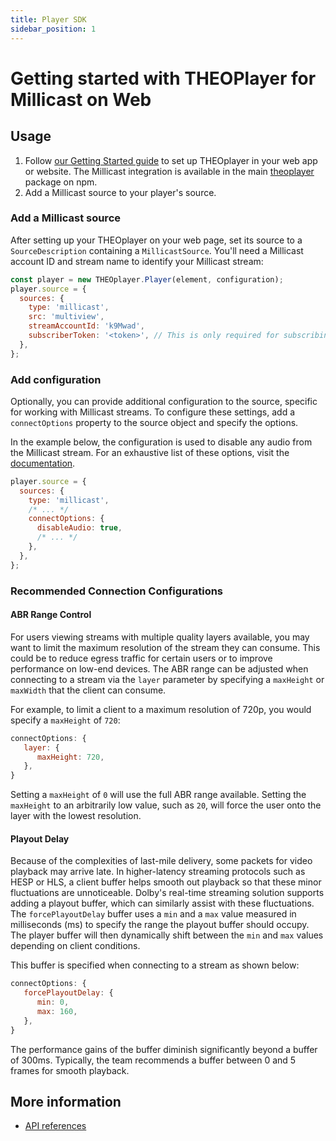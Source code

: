 ```yaml
---
title: Player SDK
sidebar_position: 1
---
```


# Getting started with THEOPlayer for Millicast on Web

## Usage

1. Follow [our Getting Started guide](pathname:///theoplayer/getting-started/sdks/web/getting-started/) to set up THEOplayer in your web app or website.
   The Millicast integration is available in the main [theoplayer](https://www.npmjs.com/package/theoplayer) package on npm.
2. Add a Millicast source to your player's source.

### Add a Millicast source

After setting up your THEOplayer on your web page, set its source to a `SourceDescription` containing a `MillicastSource`.
You'll need a Millicast account ID and stream name to identify your Millicast stream:

```javascript
const player = new THEOplayer.Player(element, configuration);
player.source = {
  sources: {
    type: 'millicast',
    src: 'multiview',
    streamAccountId: 'k9Mwad',
    subscriberToken: '<token>', // This is only required for subscribing to secure streams and should be omitted otherwise.
  },
};
```

### Add configuration

Optionally, you can provide additional configuration to the source, specific for working with Millicast streams. To
configure these settings, add a `connectOptions` property to the source object and specify the options.

In the example below, the configuration is used to disable any audio from the Millicast stream.
For an exhaustive list of these options, visit the
[documentation](https://millicast.github.io/millicast-sdk/View.html#connect).

```javascript
player.source = {
  sources: {
    type: 'millicast',
    /* ... */
    connectOptions: {
      disableAudio: true,
      /* ... */
    },
  },
};
```

### Recommended Connection Configurations

#### ABR Range Control

For users viewing streams with multiple quality layers available, you may want to limit the maximum resolution of the stream they can consume. This could be to reduce egress traffic for certain users or to improve performance on low-end devices. The ABR range can be adjusted when connecting to a stream via the `layer` parameter by specifying a `maxHeight` or `maxWidth` that the client can consume.

For example, to limit a client to a maximum resolution of 720p, you would specify a `maxHeight` of `720`:
```javascript
connectOptions: {
   layer: {
      maxHeight: 720,
   },
}
```
Setting a `maxHeight` of `0` will use the full ABR range available. Setting the `maxHeight` to an arbitrarily low value, such as `20`, will force the user onto the layer with the lowest resolution.

#### Playout Delay

Because of the complexities of last-mile delivery, some packets for video playback may arrive late. In higher-latency streaming protocols such as HESP or HLS, a client buffer helps smooth out playback so that these minor fluctuations are unnoticeable. Dolby's real-time streaming solution supports adding a playout buffer, which can similarly assist with these fluctuations. The `forcePlayoutDelay` buffer uses a `min` and a `max` value measured in milliseconds (ms) to specify the range the playout buffer should occupy. The player buffer will then dynamically shift between the `min` and `max` values depending on client conditions.

This buffer is specified when connecting to a stream as shown below:
```javascript
connectOptions: {
   forcePlayoutDelay: {
      min: 0,
      max: 160,
   },
}
```
The performance gains of the buffer diminish significantly beyond a buffer of 300ms. Typically, the team recommends a buffer between 0 and 5 frames for smooth playback.


## More information

- [API references](pathname:///theoplayer/v9/api-reference/web/interfaces/MillicastSource.html)

